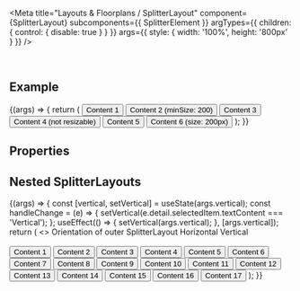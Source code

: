 
<Meta
  title="Layouts & Floorplans / SplitterLayout"
  component={SplitterLayout}
  subcomponents={{ SplitterElement }}
  argTypes={{
    children: { control: { disable: true } }
  }}
  args={{ style: { width: '100%', height: '800px' } }}
/>

<DocsHeader />

<br />

## Example

<Canvas>
  <Story name="Default">
    {(args) => {
      return (
        <SplitterLayout {...args}>
          <SplitterElement>
            <Button style={{ width: '100%' }}>Content 1</Button>
          </SplitterElement>
          <SplitterElement minSize={200}>
            <Button style={{ width: '100%' }}>Content 2 (minSize: 200)</Button>
          </SplitterElement>
          <SplitterElement>
            <Button style={{ width: '100%' }}>Content 3</Button>
          </SplitterElement>
          <SplitterElement resizable={false}>
            <Button style={{ width: '100%' }}>Content 4 (not resizable)</Button>
          </SplitterElement>
          <SplitterElement>
            <Button style={{ width: '100%' }}>Content 5</Button>
          </SplitterElement>
          <SplitterElement>
            <Button style={{ width: '100%' }}>Content 6 (size: 200px)</Button>
          </SplitterElement>
        </SplitterLayout>
      );
    }}
  </Story>
</Canvas>

## Properties

<ArgsTable story="." />

## Nested SplitterLayouts

<Canvas>
  <Story name="Nested" args={{ vertical: true }}>
    {(args) => {
      const [vertical, setVertical] = useState(args.vertical);
      const handleChange = (e) => {
        setVertical(e.detail.selectedItem.textContent === 'Vertical');
      };
      useEffect(() => {
        setVertical(args.vertical);
      }, [args.vertical]);
      return (
        <>
          <FlexBox direction="Column">
            <Label showColon>Orientation of outer SplitterLayout</Label>
            <SegmentedButton onSelectionChange={handleChange}>
              <SegmentedButtonItem pressed={!vertical}>Horizontal</SegmentedButtonItem>
              <SegmentedButtonItem pressed={vertical}>Vertical</SegmentedButtonItem>
            </SegmentedButton>
          </FlexBox>
          <br />
          <br />
          <SplitterLayout style={args.style} vertical={vertical}>
            <SplitterElement size="40%">
              <FlexBox direction="Column" style={{ width: '100%', height: '100%' }}>
                <Button style={{ width: '100%' }}>Content 1</Button>
                <SplitterLayout style={{ height: '100%' }}>
                  <SplitterElement style={{ background: 'lightblue' }}>
                    <Button>Content 2</Button>
                  </SplitterElement>
                  <SplitterElement style={{ background: 'skyblue' }}>
                    <Button>Content 3</Button>
                  </SplitterElement>
                  <SplitterElement style={{ background: 'cadetblue' }}>
                    <Button>Content 4</Button>
                  </SplitterElement>
                  <SplitterElement style={{ background: 'lightskyblue' }}>
                    <FlexBox direction="Column" style={{ width: '100%' }}>
                      <Button style={{ width: '100%' }}>Content 5</Button>
                      <SplitterLayout style={{ height: '100%' }}>
                        <SplitterElement style={{ background: '#E29713' }}>
                          <Button>Content 6</Button>
                        </SplitterElement>
                        <SplitterElement size="50%">
                          <FlexBox direction="Column" style={{ width: '100%', height: '100%' }}>
                            <Button style={{ width: '100%' }}>Content 7</Button>
                            <SplitterLayout vertical={true} style={{ height: '100%' }}>
                              <SplitterElement style={{ background: 'lightgrey' }} size="50%">
                                <Button>Content 8</Button>
                              </SplitterElement>
                              <SplitterElement style={{ background: 'grey' }} size="50%">
                                <Button>Content 9</Button>
                              </SplitterElement>
                            </SplitterLayout>
                          </FlexBox>
                        </SplitterElement>
                        <SplitterElement style={{ background: '#D3A95E' }}>
                          <Button>Content 10</Button>
                        </SplitterElement>
                      </SplitterLayout>
                    </FlexBox>
                  </SplitterElement>
                </SplitterLayout>
              </FlexBox>
            </SplitterElement>
            <SplitterElement size="20%">
              <Button style={{ width: '100%' }}>Content 11</Button>
            </SplitterElement>
            <SplitterElement>
              <FlexBox direction="Column" style={{ width: '100%' }}>
                <Button style={{ width: '100%' }}>Content 12</Button>
                <SplitterLayout style={{ height: '100%' }}>
                  <SplitterElement style={{ background: 'forestgreen' }} size="15%">
                    <Button>Content 13</Button>
                  </SplitterElement>
                  <SplitterElement style={{ background: 'darkgreen' }} size="15%">
                    <Button>Content 14</Button>
                  </SplitterElement>
                  <SplitterElement style={{ background: 'olive' }} resizable={false} size="40%">
                    <Button>Content 15</Button>
                  </SplitterElement>
                  <SplitterElement style={{ background: 'green' }} size="15%">
                    <Button>Content 16</Button>
                  </SplitterElement>
                  <SplitterElement style={{ background: 'seagreen' }} size="15%">
                    <Button>Content 17</Button>
                  </SplitterElement>
                </SplitterLayout>
              </FlexBox>
            </SplitterElement>
          </SplitterLayout>
        </>
      );
    }}
  </Story>
</Canvas>
